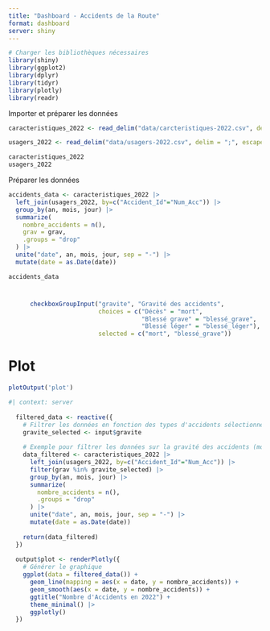 ```yaml
---
title: "Dashboard - Accidents de la Route"
format: dashboard
server: shiny
---
```


```r
# Charger les bibliothèques nécessaires
library(shiny)
library(ggplot2)
library(dplyr)
library(tidyr)
library(plotly)
library(readr)
```

Importer et préparer les données
```r
caracteristiques_2022 <- read_delim("data/carcteristiques-2022.csv", delim = ";", escape_double = FALSE, na = "NA", trim_ws = TRUE)

usagers_2022 <- read_delim("data/usagers-2022.csv", delim = ";", escape_double = FALSE, na = "NA", trim_ws = TRUE)

caracteristiques_2022
usagers_2022

```

Préparer les données
```r
accidents_data <- caracteristiques_2022 |>
  left_join(usagers_2022, by=c("Accident_Id"="Num_Acc")) |>
  group_by(an, mois, jour) |>
  summarize(
    nombre_accidents = n(),
    grav = grav,
    .groups = "drop"
  ) |>
  unite("date", an, mois, jour, sep = "-") |>
  mutate(date = as.Date(date))

accidents_data
```
# {.sidebar}
```r
      checkboxGroupInput("gravite", "Gravité des accidents", 
                         choices = c("Décès" = "mort", 
                                     "Blessé grave" = "blessé_grave", 
                                     "Blessé léger" = "blessé_léger"), 
                         selected = c("mort", "blessé_grave"))
```

# Plot
```r
plotOutput('plot')
```


```r
#| context: server
  
  filtered_data <- reactive({
    # Filtrer les données en fonction des types d'accidents sélectionnés
    gravite_selected <- input$gravite
    
    # Exemple pour filtrer les données sur la gravité des accidents (modifie selon ta colonne)
    data_filtered <- caracteristiques_2022 |>
      left_join(usagers_2022, by=c("Accident_Id"="Num_Acc")) |>
      filter(grav %in% gravite_selected) |>
      group_by(an, mois, jour) |>
      summarize(
        nombre_accidents = n(),
        .groups = "drop"
      ) |>
      unite("date", an, mois, jour, sep = "-") |>
      mutate(date = as.Date(date))
    
    return(data_filtered)
  })
  
  output$plot <- renderPlotly({
    # Générer le graphique
    ggplot(data = filtered_data()) +
      geom_line(mapping = aes(x = date, y = nombre_accidents)) +
      geom_smooth(aes(x = date, y = nombre_accidents)) +
      ggtitle("Nombre d'Accidents en 2022") +
      theme_minimal() |>
      ggplotly()
  })


```
